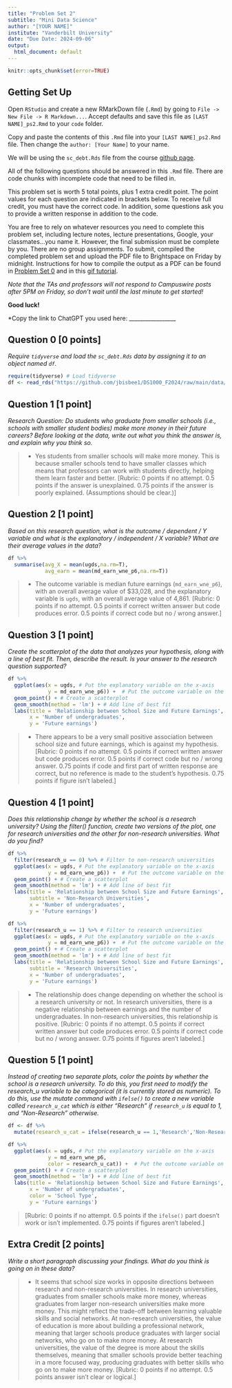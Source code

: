 ```yaml
---
title: "Problem Set 2"
subtitle: "Mini Data Science"
author: "[YOUR NAME]"
institute: "Vanderbilt University"
date: "Due Date: 2024-09-06"
output:
  html_document: default
---
```


```r
knitr::opts_chunk$set(error=TRUE)
```


## Getting Set Up

Open `RStudio` and create a new RMarkDown file (`.Rmd`) by going to `File -> New File -> R Markdown...`.
Accept defaults and save this file as `[LAST NAME]_ps2.Rmd` to your `code` folder.

Copy and paste the contents of this `.Rmd` file into your `[LAST NAME]_ps2.Rmd` file. Then change the `author: [Your Name]` to your name.

We will be using the `sc_debt.Rds` file from the course [github page](https://github.com/jbisbee1/DS1000_F2024/blob/main/data/sc_debt.Rds).

All of the following questions should be answered in this `.Rmd` file. There are code chunks with incomplete code that need to be filled in. 

This problem set is worth 5 total points, plus 1 extra credit point. The point values for each question are indicated in brackets below. To receive full credit, you must have the correct code. In addition, some questions ask you to provide a written response in addition to the code.

You are free to rely on whatever resources you need to complete this problem set, including lecture notes, lecture presentations, Google, your classmates...you name it. However, the final submission must be complete by you. There are no group assignments. To submit, compiled the completed problem set and upload the PDF file to Brightspace on Friday by midnight. Instructions for how to compile the output as a PDF can be found in [Problem Set 0](https://github.com/jbisbee1/DS1000_F2024/blob/main/Psets/ds1000_pset_0.pdf) and in this [gif tutorial](https://github.com/jbisbee1/DS1000_F2024/blob/main/Psets/save_as_pdf.gif). 

*Note that the TAs and professors will not respond to Campuswire posts after 5PM on Friday, so don't wait until the last minute to get started!*

**Good luck!**

*Copy the link to ChatGPT you used here: _________________



## Question 0 [0 points]
*Require `tidyverse` and load the `sc_debt.Rds` data by assigning it to an object named `df`.*
```r
require(tidyverse) # Load tidyverse
df <- read_rds("https://github.com/jbisbee1/DS1000_F2024/raw/main/data/sc_debt.Rds") # Load the dataset
```


## Question 1 [1 point]
*Research Question: Do students who graduate from smaller schools (i.e., schools with smaller student bodies) make more money in their future careers? Before looking at the data, write out what you think the answer is, and explain why you think so.*

>- Yes students from smaller schools will make more money. This is because smaller schools tend to have smaller classes which means that professors can work with students directly, helping them learn faster and better.  [Rubric: 0 points if no attempt. 0.5 points if the answer is unexplained. 0.75 points if the answer is poorly explained. (Assumptions should be clear.)]

## Question 2 [1 point]
*Based on this research question, what is the outcome / dependent / $Y$ variable and what is the explanatory / independent / $X$ variable? What are their average values in the data?*

```r
df %>%
  summarise(avg_X = mean(ugds,na.rm=T),
            avg_earn = mean(md_earn_wne_p6,na.rm=T))
```

> - The outcome variable is median future earnings (`md_earn_wne_p6`), with an overall average value of $33,028, and the explanatory variable is `ugds`, with an overall average value of 4,861. [Rubric: 0 points if no attempt. 0.5 points if correct written answer but code produces error. 0.5 points if correct code but no / wrong answer.]

## Question 3 [1 point]
*Create the scatterplot of the data that analyzes your hypothesis, along with a line of best fit. Then, describe the result. Is your answer to the research question supported?*
```r
df %>%
  ggplot(aes(x = ugds, # Put the explanatory variable on the x-axis
             y = md_earn_wne_p6)) +  # Put the outcome variable on the y-axis
  geom_point() + # Create a scatterplot
  geom_smooth(method = 'lm') + # Add line of best fit
  labs(title = 'Relationship between School Size and Future Earnings', # give the plot meaningful labels to help the viewer understand it
       x = 'Number of undergraduates',
       y = 'Future earnings')
```

> - There appears to be a very small positive association between school size and future earnings, which is against my hypothesis. [Rubric: 0 points if no attempt. 0.5 points if correct written answer but code produces error. 0.5 points if correct code but no / wrong answer. 0.75 points if code and first part of written response are correct, but no reference is made to the student's hypothesis. 0.75 points if figure isn't labeled.] 

## Question 4 [1 point]
*Does this relationship change by whether the school is a research university? Using the filter() function, create two versions of the plot, one for research universities and the other for non-research universities. What do you find?*

```r
df %>%
  filter(research_u == 0) %>% # Filter to non-research universities
  ggplot(aes(x = ugds, # Put the explanatory variable on the x-axis
             y = md_earn_wne_p6)) +  # Put the outcome variable on the y-axis
  geom_point() + # Create a scatterplot
  geom_smooth(method = 'lm') + # Add line of best fit
  labs(title = 'Relationship between School Size and Future Earnings', # give the plot meaningful labels to help the viewer understand it
       subtitle = 'Non-Research Universities', 
       x = 'Number of undergraduates',
       y = 'Future earnings')

df %>%
  filter(research_u == 1) %>% # Filter to research universities
  ggplot(aes(x = ugds, # Put the explanatory variable on the x-axis
             y = md_earn_wne_p6)) +  # Put the outcome variable on the y-axis
  geom_point() + # Create a scatterplot
  geom_smooth(method = 'lm') + # Add line of best fit
  labs(title = 'Relationship between School Size and Future Earnings', # give the plot meaningful labels to help the viewer understand it
       subtitle = 'Research Universities', 
       x = 'Number of undergraduates',
       y = 'Future earnings')
```

> - The relationship does change depending on whether the school is a research university or not. In research universities, there is a negative relationship between earnings and the number of undergraduates. In non-research universities, this relationship is positive. [Rubric: 0 points if no attempt. 0.5 points if correct written answer but code produces error. 0.5 points if correct code but no / wrong answer. 0.75 points if figures aren't labeled.] 

## Question 5 [1 point]
*Instead of creating two separate plots, color the points by whether the school is a research university. To do this, you first need to modify the research_u variable to be categorical (it is currently stored as numeric). To do this, use the mutate command with `ifelse()` to create a new variable called `research_u_cat` which is either "Research" if `research_u` is equal to 1, and "Non-Research" otherwise.*
```r
df <- df %>%
  mutate(research_u_cat = ifelse(research_u == 1,'Research','Non-Research'))

df %>%
  ggplot(aes(x = ugds, # Put the explanatory variable on the x-axis
             y = md_earn_wne_p6,
             color = research_u_cat)) +  # Put the outcome variable on the y-axis
  geom_point() + # Create a scatterplot
  geom_smooth(method = 'lm') + # Add line of best fit
  labs(title = 'Relationship between School Size and Future Earnings', # give the plot meaningful labels to help the viewer understand it
       x = 'Number of undergraduates',
       color = 'School Type',
       y = 'Future earnings')
```

> [Rubric: 0 points if no attempt. 0.5 points if the `ifelse()` part doesn't work or isn't implemented. 0.75 points if figures aren't labeled.] 

## Extra Credit [2 points]
*Write a short paragraph discussing your findings. What do you think is going on in these data?*

> - It seems that school size works in opposite directions between research and non-research universities. In research universities, graduates from smaller schools make more money, whereas graduates from larger non-research universities make more money. This might reflect the trade-off between learning valuable skills and social networks. At non-research universities, the value of education is more about building a professional network, meaning that larger schools produce graduates with larger social networks, who go on to make more money. At research universities, the value of the degree is more about the skills themselves, meaning that smaller schools provide better teaching in a more focused way, producing graduates with better skills who go on to make more money. [Rubric: 0 points if no attempt. 0.5 points answer isn't clear or logical.]

